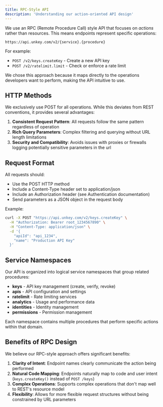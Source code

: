 ```yaml
---
title: RPC-Style API
description: 'Understanding our action-oriented API design'
---
```


We use an RPC (Remote Procedure Call) style API that focuses on *actions* rather than resources. This means endpoints represent specific operations:

```
https://api.unkey.com/v2/{service}.{procedure}
```

For example:
- `POST /v2/keys.createKey` - Create a new API key
- `POST /v2/ratelimit.limit` - Check or enforce a rate limit

We chose this approach because it maps directly to the operations developers want to perform, making the API intuitive to use.

## HTTP Methods

We exclusively use POST for all operations. While this deviates from REST conventions, it provides several advantages:

1. **Consistent Request Pattern**: All requests follow the same pattern regardless of operation
2. **Rich Query Parameters**: Complex filtering and querying without URL length limitations
3. **Security and Compatibility**: Avoids issues with proxies or firewalls logging potentially sensitive parameters in the url


## Request Format

All requests should:
- Use the POST HTTP method
- Include a Content-Type header set to application/json
- Include an Authorization header (see Authentication documentation)
- Send parameters as a JSON object in the request body

Example:

```bash
curl -X POST "https://api.unkey.com/v2/keys.createKey" \
  -H "Authorization: Bearer root_1234567890" \
  -H "Content-Type: application/json" \
  -d '{
    "apiId": "api_1234",
    "name": "Production API Key"
  }'
```

## Service Namespaces

Our API is organized into logical service namespaces that group related procedures:

- **keys** - API key management (create, verify, revoke)
- **apis** - API configuration and settings
- **ratelimit** - Rate limiting services
- **analytics** - Usage and performance data
- **identities** - Identity management
- **permissions** - Permission management

Each namespace contains multiple procedures that perform specific actions within that domain.

## Benefits of RPC Design

We believe our RPC-style approach offers significant benefits:

1. **Clarity of Intent**: Endpoint names clearly communicate the action being performed
2. **Natural Code Mapping**: Endpoints naturally map to code and user intent (`keys.createKey()` instead of `POST /keys`)
3. **Complex Operations**: Supports complex operations that don't map well to REST's resource model
4. **Flexibility**: Allows for more flexible request structures without being constrained by URL parameters
